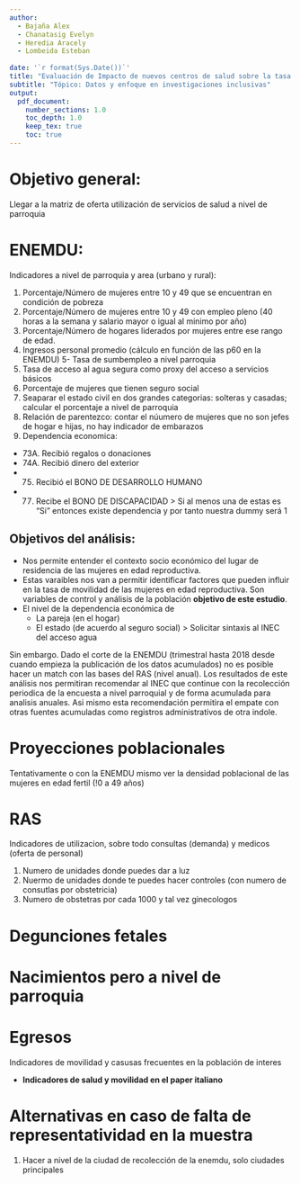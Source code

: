 ```yaml
---
author: 
  - Bajaña Alex
  - Chanatasig Evelyn
  - Heredia Aracely
  - Lombeida Esteban 
  
date: '`r format(Sys.Date())`'
title: "Evaluación de Impacto de nuevos centros de salud sobre la tasa de movilidad para mujeres en edad reproductiva."
subtitle: "Tópico: Datos y enfoque en investigaciones inclusivas"
output:
  pdf_document:
    number_sections: 1.0
    toc_depth: 1.0
    keep_tex: true
    toc: true
---
```


# Objetivo general: 

Llegar a la matriz de oferta utilización de servicios de salud a nivel de parroquia

# ENEMDU:

Indicadores a nivel de parroquia y area (urbano y rural):

1. Porcentaje/Número de mujeres entre 10 y 49 que se encuentran en condición  de pobreza
2. Porcentaje/Número de mujeres entre 10 y 49 con empleo pleno (40 horas a la semana y salario mayor o igual al minimo por año)
3. Porcentaje/Número de hogares liderados por mujeres entre ese rango de edad.
4. Ingresos personal promedio (cálculo en función de las p60 en la ENEMDU) 
5- Tasa de sumbempleo a nivel parroquia
6. Tasa de acceso al agua segura como proxy del acceso a servicios básicos
7. Porcentaje de mujeres que tienen seguro social
8. Seaparar el estado civil en dos grandes categorias: solteras y casadas; calcular el porcentaje a nivel de parroquia
9. Relación de parentezco: contar el núumero de mujeres que no son jefes de hogar e hijas, no hay indicador de embarazos
10. Dependencia economica:
  - 73A. Recibió regalos o donaciones
  - 74A. Recibió dinero del exterior
  - 75. Recibió el BONO DE DESARROLLO HUMANO
  - 77. Recibe el BONO DE DISCAPACIDAD
> Si al menos una de estas es "Si" entonces existe dependencia y por tanto nuestra dummy será 1


## Objetivos del análisis:

- Nos permite entender el contexto socio económico del lugar de residencia de las mujeres en edad reproductiva. 
- Estas varaibles nos van a permitir identificar factores que pueden influir en la tasa de movilidad de las mujeres en edad reproductiva. Son variables de control y análisis de la población **objetivo de este estudio**. 
- El nivel de la dependencia económica de
  - La pareja (en el hogar)
  - El estado (de acuerdo al seguro social)
> Solicitar sintaxis al INEC del acceso agua

Sin embargo. Dado el corte de la ENEMDU (trimestral hasta 2018 desde cuando empieza la publicación de los datos acumulados) no es posible hacer un match con las bases del RAS (nivel anual). Los resultados de este análisis nos permitiran recomendar al INEC que continue con la recolección periodica de la encuesta a nivel parroquial y de forma acumulada para analisis anuales. Asi mismo esta recomendación permitira el empate con otras fuentes acumuladas como registros administrativos de otra indole.  

# Proyecciones poblacionales

Tentativamente o con la ENEMDU mismo ver la densidad poblacional de las mujeres en edad fertil (!0 a 49 años)

# RAS 

Indicadores de utilizacion, sobre todo consultas (demanda) y medicos (oferta de personal)

1. Numero de unidades donde puedes dar a luz
2. Nuermo de unidades donde te puedes hacer controles (con numero de consutlas por obstetricia)
3. Numero de obstetras por cada 1000 y tal vez ginecologos

#  Degunciones fetales

# Nacimientos pero a nivel de parroquia

# Egresos

Indicadores de movilidad y casusas frecuentes en la población de interes

- **Indicadores de salud y movilidad en el paper italiano**


# Alternativas en caso de falta de representatividad en la muestra
 
 1.  Hacer a nivel de la ciudad de recolección de la enemdu, solo ciudades principales
